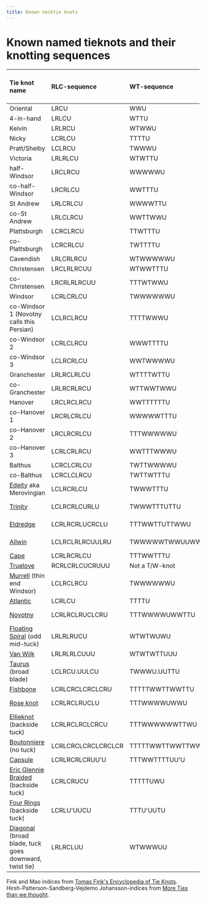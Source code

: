 ```yaml
---
title: Known necktie knots
---
```


# Known named tieknots and their knotting sequences

  Tie knot name                                                                                         RLC-sequence         WT-sequence         Fink and Mao index   H-P-S-VJ-index
  ----------------------------------------------------------------------------------------------------- -------------------- ------------------- -------------------- ----------------
  Oriental                                                                                              LRCU                 WWU                 1                    C-1
  4-in-hand                                                                                             LRLCU                WTTU                2                    C-2
  Kelvin                                                                                                LRLRCU               WTWWU               3                    C-5
  Nicky                                                                                                 LCRLCU               TTTTU               4                    C-3
  Pratt/Shelby                                                                                          LCLRCU               TWWWU               5                    C-4
  Victoria                                                                                              LRLRLCU              WTWTTU              6                    C-8
  half-Windsor                                                                                          LRCLRCU              WWWWWU              7                    C-10
  co-half-Windsor                                                                                       LRCRLCU              WWTTTU              8                    C-9
  St Andrew                                                                                             LRLCRLCU             WWWWTTU             12                   C-21
  co-St Andrew                                                                                          LRLCLRCU             WWTTWWU             14                   C-20
  Plattsburgh                                                                                           LCRCLRCU             TTWTTTU             18                   C-12
  co-Plattsburgh                                                                                        LCRCRLCU             TWTTTTU             19                   C-13
  Cavendish                                                                                             LRLCRLRCU            WTWWWWWU            23                   C-39
  Christensen                                                                                           LRCLRLRCUU           WTWWTTTU            25                   C-34
  co-Christensen                                                                                        LRCRLRLRCUU          TTTWTWWU            27                   C-24
  Windsor                                                                                               LCRLCRLCU            TWWWWWWU            31                   C-38
  co-Windsor 1 (Novotny calls this Persian)                                                             LCLRCLRCU            TTTTWWWU            32                   C-23
  co-Windsor 2                                                                                          LCRLCLRCU            WWWTTTTU            33                   C-37
  co-Windsor 3                                                                                          LCLRCRLCU            WWTWWWWU            35                   C-40
  Granchester                                                                                           LRLRCLRLCU           WTTTTWTTU           44                   C-54
  co-Granchester                                                                                        LRLRCRLRCU           WTTWWTWWU           48                   C-72
  Hanover                                                                                               LRCLRCLRCU           WWTTTTTTU           54                   C-58
  co-Hanover 1                                                                                          LRCRLCRLCU           WWWWWTTTU           55                   C-84
  co-Hanover 2                                                                                          LRCLRCRLCU           TTTWWWWWU           56                   C-59
  co-Hanover 3                                                                                          LCRLCRLRCU           WWTTTWWWU           58                   C-77
  Balthus                                                                                               LCRCLCRLCU           TWTTWWWWU           78                   C-63
  co-Balthus                                                                                            LCRCLCLRCU           TWTTWTTTU           81                   C-51
  [Edeity](http://www.youtube.com/watch?v=qFdk-IT2cmg) aka Merovingian                                  LCLRCRLCU            TWWWTTTU                                 C-30
  [Trinity](http://www.youtube.com/watch?v=2Ioxajtj2gA)                                                 LCLRCRLCURLU         TWWWTTTUTTU                              L-110
  [Eldredge](http://www.youtube.com/watch?v=gKs7WwrEaIs)                                                LCRLRCRLUCRCLU       TTTWWTTUTTWWU                            L-373
  [Allwin](http://fairyfrog.deviantart.com/art/The-Allwin-tie-knot-Tutorial-433909390)                  LCLRCLRLRCUULRU      TWWWWWTWWUUWWU                           R-650
  [Cape](http://www.youtube.com/watch?v=gUVBQ00iwTI)                                                    LCRLRCRLCU           TTTWWTTTU                                C-46
  [Truelove](http://www.youtube.com/watch?v=Hrgu75j-Llw)                                                RCRLCRLCUCRUUU       Not a T/W-knot                           
  [Murrell](http://www.youtube.com/watch?v=Lot7tq1Valo) (thin end Windsor)                              LCLRCLRCU            TWWWWWWU                                 C-38
  [Atlantic](http://www.youtube.com/watch?v=KBd8bRbRISo)                                                LCRLCU               TTTTU                                    C-3
  [Novotny](http://www.youtube.com/watch?v=QVo5V3D_C6Y)                                                 LCRLRCLRUCLCRU       TTTWWWWUWWTTU                            R-451
  [Floating Spiral](http://www.youtube.com/watch?v=z5sWQNWzsCk) (odd mid-tuck)                          LRLRLRUCU            WTWTWUWU                                 C-19
  [Van Wijk](http://www.youtube.com/watch?v=YBsIQZ3GOoY)                                                LRLRLRLCUUU          WTWTWTTUUU                               C-33
  [Taurus](http://www.youtube.com/watch?v=Q5-Np9zDADE) (broad blade)                                    LCLRCU.UULCU         TWWWU.UUTTU                              L-15
  [Fishbone](http://www.youtube.com/watch?v=8SocEpK0b4I)                                                LCRLCRCLCRCLCRU      TTTTTWWTTWWTTU                           
  [Rose knot](http://www.youtube.com/watch?v=J22PLA6e7UY)                                               LCRLRCLRUCLU         TTTWWWWUWWU                              L-128
  [Ellieknot](http://www.youtube.com/watch?v=nbnbYYpYkgo) (backside tuck)                               LCRLRCLRCLCRCU       TTTWWWWWWTTWU                            
  [Boutonniere](http://www.youtube.com/watch?v=n8mGf5JN4Xc) (no tuck)                                   LCRLCRCLCRCLCRCLCR   TTTTTWWTTWWTTWWTT                        
  [Capsule](http://www.youtube.com/watch?v=b6dD3nokKn8)                                                 LCRLRCRLCRUU\'U      TTTWWTTTTUU\'U                           R-92
  [Eric Glennie Braided](http://www.youtube.com/watch?v=ugVkQfzRfIs) (backside tuck)                    LCRLCRUCU            TTTTTUWU                                 
  [Four Rings](http://www.youtube.com/watch?v=6Anx_uIadJc) (backside tuck(                              LCRLU\'UUCU          TTTU\'UUTU                               C-3
  [Diagonal](http://www.youtube.com/watch?v=RtdZFrVTONk) (broad blade, tuck goes downward, twist tie)   LRLRCLUU             WTWWWUU                                  L-9

Fink and Mao indices from [Tomas Fink\'s Encyclopedia of Tie Knots](http://www.tcm.phy.cam.ac.uk/~tmf20/tieknots.shtml).\
Hirsh-Patterson-Sandberg-Vejdemo Johansson-indices from [More Ties than we thought](http://arxiv.org/abs/1401.8242).


